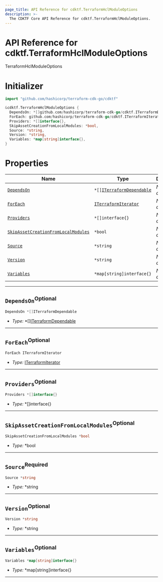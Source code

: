 ```yaml
---
page_title: API Reference for cdktf.TerraformHclModuleOptions
description: >-
  The CDKTF Core API Reference for cdktf.TerraformHclModuleOptions.
---
```


<!-- This file is generated through yarn generate-docs -->

# API Reference for cdktf.TerraformHclModuleOptions

   TerraformHclModuleOptions <a name="TerraformHclModuleOptions" id="cdktf.TerraformHclModuleOptions"></a>
  
  # Initializer <a name="Initializer" id="cdktf.TerraformHclModuleOptions.Initializer"></a>
  
  ```go
  import "github.com/hashicorp/terraform-cdk-go/cdktf"
  
  &cdktf.TerraformHclModuleOptions {
  	DependsOn: *[]github.com/hashicorp/terraform-cdk-go/cdktf.ITerraformDependable,
  	ForEach: github.com/hashicorp/terraform-cdk-go/cdktf.ITerraformIterator,
  	Providers: *[]interface{},
  	SkipAssetCreationFromLocalModules: *bool,
  	Source: *string,
  	Version: *string,
  	Variables: *map[string]interface{},
  }
  ```
  
  # Properties <a name="Properties" id="Properties"></a>
  
  | **Name** | **Type** | **Description** |
  | --- | --- | --- |
  | <code><a href="#cdktf.TerraformHclModuleOptions.property.dependsOn">DependsOn</a></code> | <code>*[]<a href="#cdktf.ITerraformDependable">ITerraformDependable</a></code> | *No description.* |
  | <code><a href="#cdktf.TerraformHclModuleOptions.property.forEach">ForEach</a></code> | <code><a href="#cdktf.ITerraformIterator">ITerraformIterator</a></code> | *No description.* |
  | <code><a href="#cdktf.TerraformHclModuleOptions.property.providers">Providers</a></code> | <code>*[]interface{}</code> | *No description.* |
  | <code><a href="#cdktf.TerraformHclModuleOptions.property.skipAssetCreationFromLocalModules">SkipAssetCreationFromLocalModules</a></code> | <code>*bool</code> | *No description.* |
  | <code><a href="#cdktf.TerraformHclModuleOptions.property.source">Source</a></code> | <code>*string</code> | *No description.* |
  | <code><a href="#cdktf.TerraformHclModuleOptions.property.version">Version</a></code> | <code>*string</code> | *No description.* |
  | <code><a href="#cdktf.TerraformHclModuleOptions.property.variables">Variables</a></code> | <code>*map[string]interface{}</code> | *No description.* |
  
  ---
  
  ## `DependsOn`<sup>Optional</sup> <a name="DependsOn" id="cdktf.TerraformHclModuleOptions.property.dependsOn"></a>
  
  ```go
  DependsOn *[]ITerraformDependable
  ```
  
  - *Type:* *[]<a href="#cdktf.ITerraformDependable">ITerraformDependable</a>
  
  ---
  
  ## `ForEach`<sup>Optional</sup> <a name="ForEach" id="cdktf.TerraformHclModuleOptions.property.forEach"></a>
  
  ```go
  ForEach ITerraformIterator
  ```
  
  - *Type:* <a href="#cdktf.ITerraformIterator">ITerraformIterator</a>
  
  ---
  
  ## `Providers`<sup>Optional</sup> <a name="Providers" id="cdktf.TerraformHclModuleOptions.property.providers"></a>
  
  ```go
  Providers *[]interface{}
  ```
  
  - *Type:* *[]interface{}
  
  ---
  
  ## `SkipAssetCreationFromLocalModules`<sup>Optional</sup> <a name="SkipAssetCreationFromLocalModules" id="cdktf.TerraformHclModuleOptions.property.skipAssetCreationFromLocalModules"></a>
  
  ```go
  SkipAssetCreationFromLocalModules *bool
  ```
  
  - *Type:* *bool
  
  ---
  
  ## `Source`<sup>Required</sup> <a name="Source" id="cdktf.TerraformHclModuleOptions.property.source"></a>
  
  ```go
  Source *string
  ```
  
  - *Type:* *string
  
  ---
  
  ## `Version`<sup>Optional</sup> <a name="Version" id="cdktf.TerraformHclModuleOptions.property.version"></a>
  
  ```go
  Version *string
  ```
  
  - *Type:* *string
  
  ---
  
  ## `Variables`<sup>Optional</sup> <a name="Variables" id="cdktf.TerraformHclModuleOptions.property.variables"></a>
  
  ```go
  Variables *map[string]interface{}
  ```
  
  - *Type:* *map[string]interface{}
  
  ---
  
